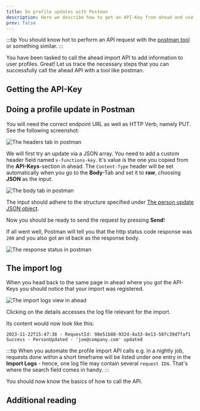 ```yaml
---
title: Do profile updates with Postman
description: Here we describe how to get an API-Key from ahead and use it to perform test imports with the Postman tool
prev: false
---
```



:::tip
You should know hot to perform an API request with the [postman tool](https://www.postman.com/) or something similar.
:::

You have been tasked to call the ahead import API to add information to user profiles. Great!
Let us trace the necessary steps that you can successfully call the ahead API with a tool like postman.

## Getting the API-Key

<LinkCard
  title="Getting API-Keys"
  description="Learn how to get API-Keys in order to authorize your requests"
  href="../../../api-keys/"
/>

## Doing a profile update in Postman

You will need the correct endpoint URL as well as HTTP Verb, namely PUT. See the following screenshot:

<Image src={image2} alt="The headers tab in postman" />

We will first try an update via a JSON array. You need to add a custom header field named `x-functions-key`.
It's value is the one you copied from the **API-Keys**-section in ahead.
The `Content-Type` header will be set automatically when you go to the **Body**-Tab and set it
to **raw**, choosing **JSON** as the input.

<Image src={image3} alt="The body tab in postman" />

The input should adhere to the structure specified under [The person update JSON object](../../reference/05-person-json-object/).

Now you should be ready to send the request by pressing **Send**!

If all went well, Postman will tell you that the http status code response was `200` and you also got an id
back as the response body.

<Image src={image4} alt="The response status in postman" />

<LinkCard
  title="When things go wrong"
  description="If the response status code is not 200, check out our guide what you can learn about your request from ahead's Import Logs"
  href="../03-things-going-wrong/"
/>

## The import log

When you head back to the same page in ahead where you got the API-Keys you should notice that your import
was registered.

<Image src={image5} alt="The import logs view in ahead" />

Clicking on the details accesses the log file relevant for the import.

Its content would now look like this:

```text
2023-11-22T15:47:38 - RequestId: 98e51b88-932d-4a33-8e13-58fc39d7faf1
Success - PersonUpdated - 'joe@company.com' updated
```

:::tip
When you automate the profile import API calls e.g. in a nightly job, requests done within a short timeframe
will be listed under one entry in the **Import Logs** - hence, one log file may contain several
`request ID`s. That's where the search field comes in handy.
:::

You should now know the basics of how to call the API.

## Additional reading

<CardGrid>
  <LinkCard
    title="Authorization & Authentication"
    description="Learn how to authorize your requests"
    href="../../../api-keys/"
  />
  <LinkCard
    title="calling the Endpoint"
    description="Read the specification of the people import API"
    href="../../reference/04-endpoint/"
  />
</CardGrid>
